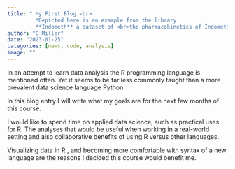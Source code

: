 ```yaml
---
title: " My First Blog.<br>
         *Depicted here is an example from the library    
         **Indometh** a dataset of <br>the pharmacokinetics of Indomethacin*"
author: "C Miller"
date: "2023-01-25"
categories: [news, code, analysis]
image: ""
---
```


In an attempt to learn data analysis the R programming language is mentioned often. Yet it seems to be far less commonly taught than a more prevalent data science language Python.

In this blog entry I will write what my goals are for the next few months of this course.

I would like to spend time on applied data science, such as practical uses for R. The analyses that would be useful when working in a real-world setting and also collaborative benefits of using R versus other languages.

Visualizing data in R , and becoming more comfortable with syntax of a new language are the reasons I decided this course would benefit me.
